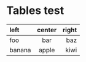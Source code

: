 # Tables test

| left   | center | right |
| :----- | :----: | ----: |
| foo    |  bar   |   baz |
| banana | apple  |  kiwi |
